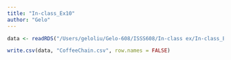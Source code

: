 ```yaml
---
title: "In-class_Ex10"
author: "Gelo"
---
```


```r
data <- readRDS("/Users/geloliu/Gelo-608/ISSS608/In-class ex/In-class_Ex10/data/CoffeeChain.rds")

```

```r
write.csv(data, "CoffeeChain.csv", row.names = FALSE)

```
